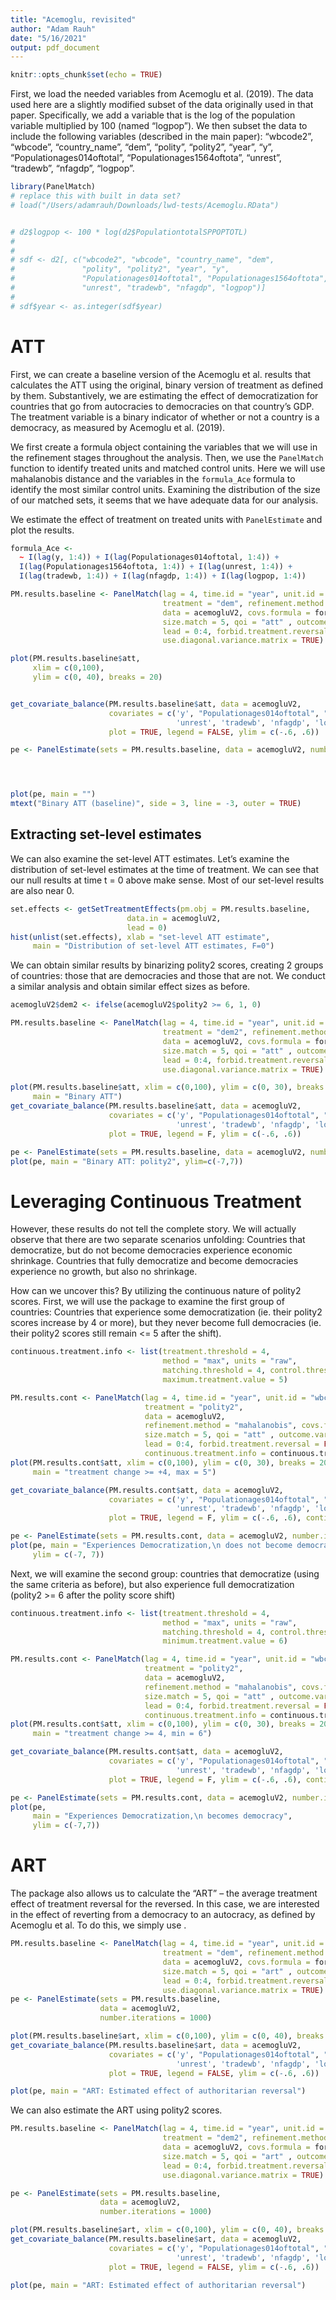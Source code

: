 ```yaml
---
title: "Acemoglu, revisited"
author: "Adam Rauh"
date: "5/16/2021"
output: pdf_document
---
```


```r
knitr::opts_chunk$set(echo = TRUE)
```


First, we load the needed variables from Acemoglu et al. (2019). The data used here are a slightly modified subset of the data originally used in that paper. Specifically, we add a variable that is the log of the population variable multiplied by 100 (named "logpop"). We then subset the data to include the following variables (described in the main paper): "wbcode2", "wbcode", "country_name", "dem", "polity", "polity2", "year", "y", "Populationages014oftotal", "Populationages1564oftota", "unrest", "tradewb", "nfagdp", "logpop".
```r
library(PanelMatch)
# replace this with built in data set?
# load("/Users/adamrauh/Downloads/lwd-tests/Acemoglu.RData")


# d2$logpop <- 100 * log(d2$PopulationtotalSPPOPTOTL)
# 
# 
# sdf <- d2[, c("wbcode2", "wbcode", "country_name", "dem", 
#               "polity", "polity2", "year", "y", 
#               "Populationages014oftotal", "Populationages1564oftota",
#               "unrest", "tradewb", "nfagdp", "logpop")]
# 
# sdf$year <- as.integer(sdf$year)
```


# ATT

First, we can create a baseline version of the Acemoglu et al. results that calculates the ATT using the original, binary version of treatment as defined by them. Substantively, we are estimating the effect of democratization for countries that go from autocracies to democracies on that country's GDP. The treatment variable is a binary indicator of whether or not a country is a democracy, as measured by Acemoglu et al. (2019).

We first create a formula object containing the variables that we will use in the refinement stages throughout the analysis. Then, we use the `PanelMatch` function to identify treated units and matched control units. Here we will use mahalanobis distance and the variables in the `formula_Ace` formula to identify the most similar control units. Examining the distribution of the size of our matched sets, it seems that we have adequate data for our analysis.

We estimate the effect of treatment on treated units with `PanelEstimate` and plot the results. 
```r

formula_Ace <- 
  ~ I(lag(y, 1:4)) + I(lag(Populationages014oftotal, 1:4)) + 
  I(lag(Populationages1564oftota, 1:4)) + I(lag(unrest, 1:4)) + 
  I(lag(tradewb, 1:4)) + I(lag(nfagdp, 1:4)) + I(lag(logpop, 1:4))

PM.results.baseline <- PanelMatch(lag = 4, time.id = "year", unit.id = "wbcode2", 
                                  treatment = "dem", refinement.method = "mahalanobis", 
                                  data = acemogluV2, covs.formula = formula_Ace,
                                  size.match = 5, qoi = "att" , outcome.var = "y",
                                  lead = 0:4, forbid.treatment.reversal = FALSE, 
                                  use.diagonal.variance.matrix = TRUE)

plot(PM.results.baseline$att, 
     xlim = c(0,100), 
     ylim = c(0, 40), breaks = 20)


get_covariate_balance(PM.results.baseline$att, data = acemogluV2, 
                      covariates = c('y', "Populationages014oftotal", "Populationages1564oftota",
                                     'unrest', 'tradewb', 'nfagdp', 'logpop'),
                      plot = TRUE, legend = FALSE, ylim = c(-.6, .6))

pe <- PanelEstimate(sets = PM.results.baseline, data = acemogluV2, number.iterations = 1000)




plot(pe, main = "")
mtext("Binary ATT (baseline)", side = 3, line = -3, outer = TRUE)
```

## Extracting set-level estimates

We can also examine the set-level ATT estimates. Let's examine the distribution of set-level estimates at the time of treatment. We can see that our null results at time t = 0 above make sense. Most of our set-level results are also near 0.
```r
set.effects <- getSetTreatmentEffects(pm.obj = PM.results.baseline,
                          data.in = acemogluV2,
                          lead = 0)
hist(unlist(set.effects), xlab = "set-level ATT estimate",
     main = "Distribution of set-level ATT estimates, F=0")
```

We can obtain similar results by binarizing polity2 scores, creating 2 groups of countries: those that are democracies and those that are not. We conduct a similar analysis and obtain similar effect sizes as before. 
```r
acemogluV2$dem2 <- ifelse(acemogluV2$polity2 >= 6, 1, 0)

PM.results.baseline <- PanelMatch(lag = 4, time.id = "year", unit.id = "wbcode2", 
                                  treatment = "dem2", refinement.method = "mahalanobis", 
                                  data = acemogluV2, covs.formula = formula_Ace,
                                  size.match = 5, qoi = "att" , outcome.var = "y",
                                  lead = 0:4, forbid.treatment.reversal = FALSE, 
                                  use.diagonal.variance.matrix = TRUE)

plot(PM.results.baseline$att, xlim = c(0,100), ylim = c(0, 30), breaks = 20, 
     main = "Binary ATT")
get_covariate_balance(PM.results.baseline$att, data = acemogluV2, 
                      covariates = c('y', "Populationages014oftotal", "Populationages1564oftota",
                                     'unrest', 'tradewb', 'nfagdp', 'logpop'),
                      plot = TRUE, legend = F, ylim = c(-.6, .6))

pe <- PanelEstimate(sets = PM.results.baseline, data = acemogluV2, number.iterations = 1000)
plot(pe, main = "Binary ATT: polity2", ylim=c(-7,7))
```

# Leveraging Continuous Treatment
However, these results do not tell the complete story. We will actually observe that there are two separate scenarios unfolding: Countries that democratize, but do not become democracies experience economic shrinkage. Countries that fully democratize and become democracies experience no growth, but also no shrinkage. 

How can we uncover this? By utilizing the continuous nature of polity2 scores. First, we will use the package to examine the first group of countries: Countries that experience some democratization (ie. their polity2 scores increase by 4 or more), but they never become full democracies (ie. their polity2 scores still remain <= 5 after the shift). 
```r
continuous.treatment.info <- list(treatment.threshold = 4, 
                                  method = "max", units = "raw",
                                  matching.threshold = 4, control.threshold = 4,
                                  maximum.treatment.value = 5) 

PM.results.cont <- PanelMatch(lag = 4, time.id = "year", unit.id = "wbcode2", 
                              treatment = "polity2", 
                              data = acemogluV2, 
                              refinement.method = "mahalanobis", covs.formula = formula_Ace,
                              size.match = 5, qoi = "att" , outcome.var = "y",
                              lead = 0:4, forbid.treatment.reversal = FALSE, use.diagonal.variance.matrix = TRUE,
                              continuous.treatment.info = continuous.treatment.info)
plot(PM.results.cont$att, xlim = c(0,100), ylim = c(0, 30), breaks = 20, 
     main = "treatment change >= +4, max = 5")

get_covariate_balance(PM.results.cont$att, data = acemogluV2, 
                      covariates = c('y', "Populationages014oftotal", "Populationages1564oftota",
                                     'unrest', 'tradewb', 'nfagdp', 'logpop', 'polity2'),
                      plot = TRUE, legend = F, ylim = c(-.6, .6), continuous.treatment = TRUE)

pe <- PanelEstimate(sets = PM.results.cont, data = acemogluV2, number.iterations = 1000)
plot(pe, main = "Experiences Democratization,\n does not become democracy",
     ylim = c(-7, 7))
```

Next, we will examine the second group: countries that democratize (using the same criteria as before), but also experience full democratization (polity2 >= 6 after the polity score shift)
```r
continuous.treatment.info <- list(treatment.threshold = 4, 
                                  method = "max", units = "raw",
                                  matching.threshold = 4, control.threshold = 4,
                                  minimum.treatment.value = 6) 

PM.results.cont <- PanelMatch(lag = 4, time.id = "year", unit.id = "wbcode2", 
                              treatment = "polity2", 
                              data = acemogluV2, 
                              refinement.method = "mahalanobis", covs.formula = formula_Ace,
                              size.match = 5, qoi = "att" , outcome.var = "y",
                              lead = 0:4, forbid.treatment.reversal = FALSE, use.diagonal.variance.matrix = TRUE,
                              continuous.treatment.info = continuous.treatment.info)
plot(PM.results.cont$att, xlim = c(0,100), ylim = c(0, 30), breaks = 20, 
     main = "treatment change >= 4, min = 6")

get_covariate_balance(PM.results.cont$att, data = acemogluV2, 
                      covariates = c('y', "Populationages014oftotal", "Populationages1564oftota",
                                     'unrest', 'tradewb', 'nfagdp', 'logpop', 'polity2'),
                      plot = TRUE, legend = F, ylim = c(-.6, .6), continuous.treatment = TRUE)

pe <- PanelEstimate(sets = PM.results.cont, data = acemogluV2, number.iterations = 1000)
plot(pe, 
     main = "Experiences Democratization,\n becomes democracy",
     ylim = c(-7,7))

```

# ART

The package also allows us to calculate the "ART" -- the average treatment effect of treatment reversal for the reversed. In this case, we are interested in the effect of reverting from a democracy to an autocracy, as defined by Acemoglu et al. To do this, we simply use \texttt{qoi = ``art''}.
```r
PM.results.baseline <- PanelMatch(lag = 4, time.id = "year", unit.id = "wbcode2", 
                                  treatment = "dem", refinement.method = "mahalanobis", 
                                  data = acemogluV2, covs.formula = formula_Ace,
                                  size.match = 5, qoi = "art" , outcome.var = "y",
                                  lead = 0:4, forbid.treatment.reversal = FALSE, 
                                  use.diagonal.variance.matrix = TRUE)
pe <- PanelEstimate(sets = PM.results.baseline, 
                    data = acemogluV2,
                    number.iterations = 1000)

plot(PM.results.baseline$art, xlim = c(0,100), ylim = c(0, 40), breaks = 20)
get_covariate_balance(PM.results.baseline$art, data = acemogluV2, 
                      covariates = c('y', "Populationages014oftotal", "Populationages1564oftota",
                                     'unrest', 'tradewb', 'nfagdp', 'logpop'),
                      plot = TRUE, legend = FALSE, ylim = c(-.6, .6))

plot(pe, main = "ART: Estimated effect of authoritarian reversal")
```

We can also estimate the ART using polity2 scores.
```r
PM.results.baseline <- PanelMatch(lag = 4, time.id = "year", unit.id = "wbcode2", 
                                  treatment = "dem2", refinement.method = "mahalanobis", 
                                  data = acemogluV2, covs.formula = formula_Ace,
                                  size.match = 5, qoi = "art" , outcome.var = "y",
                                  lead = 0:4, forbid.treatment.reversal = FALSE, 
                                  use.diagonal.variance.matrix = TRUE)

pe <- PanelEstimate(sets = PM.results.baseline, 
                    data = acemogluV2,
                    number.iterations = 1000)

plot(PM.results.baseline$art, xlim = c(0,100), ylim = c(0, 40), breaks = 20)
get_covariate_balance(PM.results.baseline$art, data = acemogluV2, 
                      covariates = c('y', "Populationages014oftotal", "Populationages1564oftota",
                                     'unrest', 'tradewb', 'nfagdp', 'logpop'),
                      plot = TRUE, legend = FALSE, ylim = c(-.6, .6))

plot(pe, main = "ART: Estimated effect of authoritarian reversal")
```


